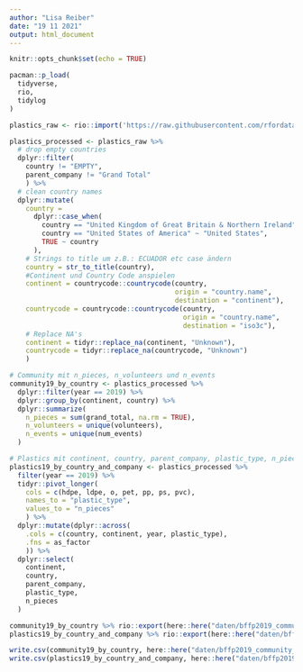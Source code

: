 ```yaml
---
author: "Lisa Reiber"
date: "19 11 2021"
output: html_document
---
```


```r
knitr::opts_chunk$set(echo = TRUE)

pacman::p_load(
  tidyverse,
  rio,
  tidylog
)
```

```r
plastics_raw <- rio::import('https://raw.githubusercontent.com/rfordatascience/tidytuesday/master/data/2021/2021-01-26/plastics.csv')
```

```r
plastics_processed <- plastics_raw %>%
  # drop empty countries
  dplyr::filter(
    country != "EMPTY",
    parent_company != "Grand Total"
    ) %>%
  # clean country names
  dplyr::mutate(
    country =
      dplyr::case_when(
        country == "United Kingdom of Great Britain & Northern Ireland" ~ "United Kingdom",
        country == "United States of America" ~ "United States",
        TRUE ~ country
      ),
    # Strings to title um z.B.: ECUADOR etc case ändern
    country = str_to_title(country),
    #Continent und Country Code anspielen
    continent = countrycode::countrycode(country,
                                         origin = "country.name",
                                         destination = "continent"),
    countrycode = countrycode::countrycode(country,
                                           origin = "country.name",
                                           destination = "iso3c"),
    # Replace NA's
    continent = tidyr::replace_na(continent, "Unknown"),
    countrycode = tidyr::replace_na(countrycode, "Unknown")
    ) 
```

```r
# Community mit n_pieces, n_volunteers und n_events
community19_by_country <- plastics_processed %>% 
  dplyr::filter(year == 2019) %>% 
  dplyr::group_by(continent, country) %>% 
  dplyr::summarize(
    n_pieces = sum(grand_total, na.rm = TRUE),
    n_volunteers = unique(volunteers),
    n_events = unique(num_events)
  )

# Plastics mit continent, country, parent_company, plastic_type, n_pieces
plastics19_by_country_and_company <- plastics_processed %>%
  filter(year == 2019) %>% 
  tidyr::pivot_longer(
    cols = c(hdpe, ldpe, o, pet, pp, ps, pvc),
    names_to = "plastic_type",
    values_to = "n_pieces"
    ) %>%
  dplyr::mutate(dplyr::across(
    .cols = c(country, continent, year, plastic_type),
    .fns = as_factor
    )) %>%
  dplyr::select(
    continent,
    country,
    parent_company,
    plastic_type,
    n_pieces
  )
```

```r
community19_by_country %>% rio::export(here::here("daten/bffp2019_community_by_country.rds"))
plastics19_by_country_and_company %>% rio::export(here::here("daten/bffp2019_audit_by_country_and_company.rds"))
```


```r
write.csv(community19_by_country, here::here("daten/bffp2019_community_by_country.csv"), row.names = FALSE)
write.csv(plastics19_by_country_and_company, here::here("daten/bffp2019_audit_by_country_and_company.csv"), row.names = FALSE)
```

